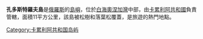 '''孔多斯特羅夫島'''是[[俄羅斯|俄羅斯]]的[[島嶼|島嶼]]，位於[[白海|白海]][[奧涅加灣|奧涅加灣]]中部，由[[卡累利阿共和國|卡累利阿共和國]]負責管轄，面積11平方公里，該島被松樹和落葉松覆蓋，是旅遊的熱門地點。

{{Russia-geo-stub}}
[[Category:卡累利阿共和国岛屿|Category:卡累利阿共和国岛屿]]